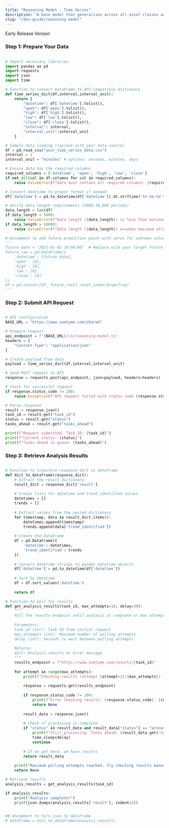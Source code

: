 ```yaml
---
title: "Reasoning Model - Time Series"
description: "A base model that generalises across all asset classes and time intervals using time-based reasoning to dynamically adjust learning rates to forecast directional market trends for time series data."
slug: "/dev-guide/reasoning-model"
---
```


<Note>Early Release Version</Note>

### Step 1: Prepare Your Data

```python

# Import necessary libraries
import pandas as pd
import requests
import json
import time

# Function to convert DataFrame to API-compatible dictionary
def time_series_dict(df,interval,interval_unit):
    return {
        "datetime": df['datetime'].tolist(),
        "open": df['open'].tolist(),
        "high": df['high'].tolist(),
        "low": df['low'].tolist(),
        "close": df['close'].tolist(),
        "interval": interval,
        "interval_unit":interval_unit
    }

# Sample data loading (replace with your data source)
df = pd.read_csv("your_time_series_data.csv")
interval = 1
interval_unit = "minutes" # options: seconds, minutes, days 

# Ensure data has the required columns
required_columns = ['datetime', 'open', 'high', 'low', 'close']
if not all(col in df.columns for col in required_columns):
    raise ValueError(f"Data must contain all required columns: {required_columns}")

# Convert datetime to proper format if needed
df['datetime'] = pd.to_datetime(df['datetime']).dt.strftime('%Y-%m-%d %H:%M:%S')

# Verify data length requirements (5000-30,000 periods)
data_length = len(df)
if data_length < 5000:
    raise ValueError(f"Data length ({data_length}) is less than minimum required (2500)")
if data_length > 10000:
    raise ValueError(f"Data length ({data_length}) exceeds maximum allowed (10,000)")

# Uncomment to add future prediction point with zeros for unknown values
'''
future_date = "2025-01-02 10:00:00"  # Replace with your target future date
future_row = pd.DataFrame({
    'datetime': [future_date],
    'open': [0],
    'high': [0],
    'low': [0],
    'close': [0]
})
df = pd.concat([df, future_row]).reset_index(drop=True)
'''
```

### Step 2: Submit API Request

```python

# API configuration
BASE_URL = "https://www.sumtyme.com/shared"

# Prepare request
api_endpoint = f"{BASE_URL}/v1/reasoning-model-ts"
headers = {
    "Content-Type": "application/json"
}

# Create payload from data
payload = time_series_dict(df,interval,interval_unit)

# Send POST request to API
response = requests.post(api_endpoint, json=payload, headers=headers)

# Check for successful request
if response.status_code != 200:
    raise Exception(f"API request failed with status code {response.status_code}: {response.text}")

# Parse response
result = response.json()
task_id = result.get("task_id")
status = result.get("status")
tasks_ahead = result.get("tasks_ahead")

print(f"Request submitted. Task ID: {task_id}")
print(f"Current status: {status}")
print(f"Tasks ahead in queue: {tasks_ahead}")
```

### Step 3: Retrieve Analysis Results

```python

# Function to transform response dict to dataframe
def dict_to_dataframe(response_dict):
    # Extract the result dictionary
    result_dict = response_dict['result']
    
    # Create lists for datetime and trend_identified values
    datetimes = []
    trends = []
    
    # Extract values from the nested dictionary
    for timestamp, data in result_dict.items():
        datetimes.append(timestamp)
        trends.append(data['trend_identified'])
    
    # Create the DataFrame
    df = pd.DataFrame({
        'datetime': datetimes,
        'trend_identified': trends
    })
    
    # Convert datetime strings to pandas datetime objects
    df['datetime'] = pd.to_datetime(df['datetime'])
    
    # Sort by datetime
    df = df.sort_values('datetime')
    
    return df

# Function to poll for results
def get_analysis_results(task_id, max_attempts=10, delay=30):
    """
    Poll the results endpoint until analysis is complete or max attempts reached
    
    Parameters:
    task_id (str): Task ID from initial request
    max_attempts (int): Maximum number of polling attempts
    delay (int): Seconds to wait between polling attempts
    
    Returns:
    dict: Analysis results or error message
    """
    results_endpoint = f"https://www.sumtyme.com/results/{task_id}"
    
    for attempt in range(max_attempts):
        print(f"Checking results (attempt {attempt+1}/{max_attempts})...")
        
        response = requests.get(results_endpoint)
        
        if response.status_code != 200:
            print(f"Error checking results: {response.status_code}, {response.text}")
            return None
            
        result_data = response.json()
        
        # Check if processing is complete
        if "status" in result_data and result_data["status"] == "processing":
            print(f"Still processing. Tasks ahead: {result_data.get('tasks_ahead', 'unknown')}")
            time.sleep(delay)
            continue
            
        # If we get here, we have results
        return result_data
        
    print("Maximum polling attempts reached. Try checking results manually later.")
    return None

# Retrieve results
analysis_results = get_analysis_results(task_id)

if analysis_results:
    print("Analysis complete!")
    print(json.dumps(analysis_results['result'], indent=2))


## Uncomment to turn json to dataframe 
# dataframe = dict_to_dataframe(analysis_results)
```